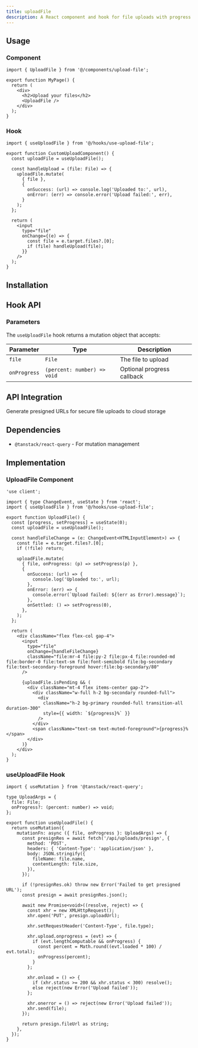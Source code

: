 ```yaml
---
title: uploadFile
description: A React component and hook for file uploads with progress tracking
---
```


## Usage

### Component

```tsx
import { UploadFile } from '@/components/upload-file';

export function MyPage() {
  return (
    <div>
      <h2>Upload your files</h2>
      <UploadFile />
    </div>
  );
}
```

### Hook

```tsx
import { useUploadFile } from '@/hooks/use-upload-file';

export function CustomUploadComponent() {
  const uploadFile = useUploadFile();

  const handleUpload = (file: File) => {
    uploadFile.mutate(
      { file },
      {
        onSuccess: (url) => console.log('Uploaded to:', url),
        onError: (err) => console.error('Upload failed:', err),
      }
    );
  };

  return (
    <input
      type="file"
      onChange={(e) => {
        const file = e.target.files?.[0];
        if (file) handleUpload(file);
      }}
    />
  );
}
```

## Installation

<InstallTabs component="upload-file" />

## Hook API

### Parameters

The `useUploadFile` hook returns a mutation object that accepts:

| Parameter    | Type                              | Description                           |
|--------------|-----------------------------------|---------------------------------------|
| `file`       | `File`                           | The file to upload                    |
| `onProgress` | `(percent: number) => void`      | Optional progress callback            |

## API Integration

<Card title="generatePresignedUploadUrl" href="/docs/files/backend/generate-presigned-upload-url">
  Generate presigned URLs for secure file uploads to cloud storage
</Card>

## Dependencies

- `@tanstack/react-query` - For mutation management

## Implementation

### UploadFile Component

```tsx
'use client';

import { type ChangeEvent, useState } from 'react';
import { useUploadFile } from '@/hooks/use-upload-file';

export function UploadFile() {
  const [progress, setProgress] = useState(0);
  const uploadFile = useUploadFile();

  const handleFileChange = (e: ChangeEvent<HTMLInputElement>) => {
    const file = e.target.files?.[0];
    if (!file) return;

    uploadFile.mutate(
      { file, onProgress: (p) => setProgress(p) },
      {
        onSuccess: (url) => {
          console.log('Uploaded to:', url);
        },
        onError: (err) => {
          console.error(`Upload failed: ${(err as Error).message}`);
        },
        onSettled: () => setProgress(0),
      },
    );
  };

  return (
    <div className="flex flex-col gap-4">
      <input
        type="file"
        onChange={handleFileChange}
        className="file:mr-4 file:py-2 file:px-4 file:rounded-md file:border-0 file:text-sm file:font-semibold file:bg-secondary file:text-secondary-foreground hover:file:bg-secondary/80"
      />

      {uploadFile.isPending && (
        <div className="mt-4 flex items-center gap-2">
          <div className="w-full h-2 bg-secondary rounded-full">
            <div
              className="h-2 bg-primary rounded-full transition-all duration-300"
              style={{ width: `${progress}%` }}
            />
          </div>
          <span className="text-sm text-muted-foreground">{progress}%</span>
        </div>
      )}
    </div>
  );
}

```

### useUploadFile Hook

```tsx
import { useMutation } from '@tanstack/react-query';

type UploadArgs = {
  file: File;
  onProgress?: (percent: number) => void;
};

export function useUploadFile() {
  return useMutation({
    mutationFn: async ({ file, onProgress }: UploadArgs) => {
      const presignRes = await fetch('/api/uploads/presign', {
        method: 'POST',
        headers: { 'Content-Type': 'application/json' },
        body: JSON.stringify({
          fileName: file.name,
          contentLength: file.size,
        }),
      });

      if (!presignRes.ok) throw new Error('Failed to get presigned URL');
      const presign = await presignRes.json();

      await new Promise<void>((resolve, reject) => {
        const xhr = new XMLHttpRequest();
        xhr.open('PUT', presign.uploadUrl);

        xhr.setRequestHeader('Content-Type', file.type);

        xhr.upload.onprogress = (evt) => {
          if (evt.lengthComputable && onProgress) {
            const percent = Math.round((evt.loaded * 100) / evt.total);
            onProgress(percent);
          }
        };

        xhr.onload = () => {
          if (xhr.status >= 200 && xhr.status < 300) resolve();
          else reject(new Error('Upload failed'));
        };

        xhr.onerror = () => reject(new Error('Upload failed'));
        xhr.send(file);
      });

      return presign.fileUrl as string;
    },
  });
}

```
